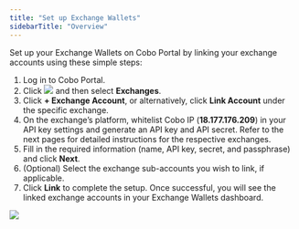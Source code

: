 ```yaml
---
title: "Set up Exchange Wallets"
sidebarTitle: "Overview"
---
```


Set up your Exchange Wallets on Cobo Portal by linking your exchange accounts using these simple steps:

1) Log in to Cobo Portal.
2) Click <img src="/images/exchange-wallet/1.png" className="icon"></img> and then select **Exchanges**.
3) Click **+ Exchange Account**, or alternatively, click **Link Account** under the specific exchange.
4) On the exchange’s platform, whitelist Cobo IP (**18.177.176.209**) in your API key settings and generate an API key and API secret. Refer to the next pages for detailed instructions for the respective exchanges.
5) Fill in the required information (name, API key, secret, and passphrase) and click **Next**.
6) (Optional) Select the exchange sub-accounts you wish to link, if applicable.
7) Click **Link** to complete the setup. Once successful, you will see the linked exchange accounts in your Exchange Wallets dashboard.

<img src="/images/exchange-wallet/2.png" className="screenshot_full_screen"/>
